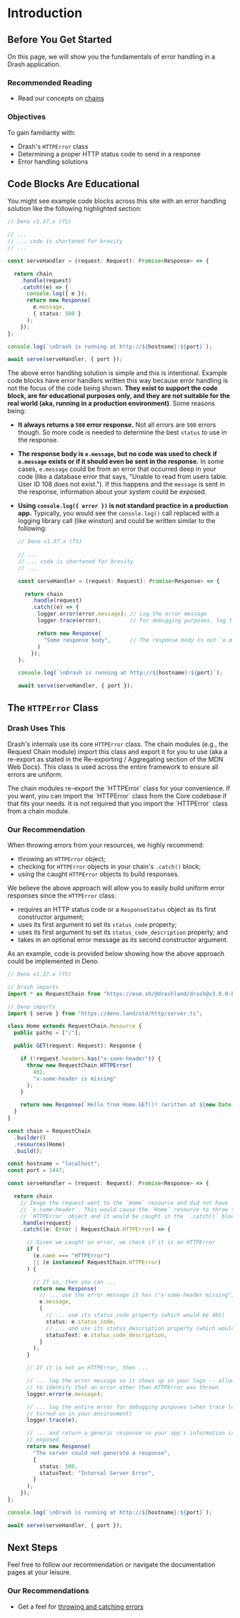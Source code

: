 
# Introduction

## Before You Get Started

On this page, we will show you the fundamentals of error handling in a Drash application.

### Recommended Reading

- Read our concepts on [chains](/drash-v3.x/concepts/chains)

### Objectives

To gain familiarity with:

- Drash's `HTTPError` class
- Determining a proper HTTP status code to send in a response
- Error handling solutions

## Code Blocks Are Educational

You might see example code blocks across this site with an error handling solution like the following highlighted section:

```typescript showLineNumbers {11-17}
// Deno v1.37.x (TS)

// ...
// ... code is shortened for brevity
// ...

const serveHandler = (request: Request): Promise<Response> => {

  return chain
    .handle(request)
    .catch((e) => {
      console.log({ e });
      return new Response(
        e.message,
        { status: 500 }
      );
    });
};

console.log(`\nDrash is running at http://${hostname}:${port}`);

await serve(serveHandler, { port });
```

The above error handling solution is simple and this is intentional. Example code blocks have error handlers written this way because error handling is not the focus of the code being shown. __They exist to support the code block, are for educational purposes only, and they are not suitable for the real world (aka, running in a production environment)__. Some reasons being:

- __It always returns a `500` error response.__ Not all errors are `500` errors though. So more code is needed to determine the best `status` to use in the response.
- __The response body is `e.message`, but no code was used to check if `e.message` exists or if it should even be sent in the response.__ In some cases, `e.message` could be from an error that occurred deep in your code (like a database error that says, "Unable to read from users table. User ID 108 does not exist."). If this happens and the `message` is sent in the response, information about your system could be exposed.
- __Using `console.log({ error })` is not standard practice in a production app.__ Typically, you would see the `console.log()` call replaced with a logging library call (like winston) and could be written similar to the following:

  ```typescript showLineNumbers {11-18}
  // Deno v1.37.x (TS)
 
  // ...
  // ... code is shortened for brevity
  // ...
  
  const serveHandler = (request: Request): Promise<Response> => {
  
    return chain
      .handle(request)
      .catch((e) => {
        logger.error(error.message); // Log the error message
        logger.trace(error);         // For debugging purposes, log the error object

        return new Response(
          "Some response body",      // The response body is not `e.message`
        )
      });
  };
  
  console.log(`\nDrash is running at http://${hostname}:${port}`);
  
  await serve(serveHandler, { port });
  ```

## The `HTTPError` Class

### Drash Uses This

Drash's internals use its core `HTTPError` class. The chain modules (e.g., the Request Chain module) import this class and export it for you to use (aka a re-export as stated in the <LinkExternal href="https://developer.mozilla.org/en-US/docs/web/javascript/reference/statements/export#re-exporting_aggregating">Re-exporting / Aggregating section of the MDN Web Docs</LinkExternal>). This class is used across the entire framework to ensure all errors are uniform.

<Callout type="info" emoji={null}>
The chain modules re-export the `HTTPError` class for your convenience. If you want, you can import the `HTTPError` class from the Core codebase if that fits your needs. It is not required that you import the `HTTPError` class from a chain module.
</Callout>

### Our Recommendation

When throwing errors from your resources, we highly recommend:

- throwing an `HTTPError` object;
- checking for `HTTPError` objects in your chain's `.catch()` block;
- using the caught `HTTPError` objects to build responses.

We believe the above approach will allow you to easily build uniform error responses since the `HTTPError` class:

- requires an HTTP status code or a `ResponseStatus` object as its first constructor argument;
- uses its first argument to set its `status_code` property;
- uses its first argument to set its `status_code_description` property; and
- takes in an optional error message as its second constructor argument.

As an example, code is provided below showing how the above approach could be implemented in Deno.

```typescript showLineNumbers
// Deno v1.37.x (TS)

// Drash imports
import * as RequestChain from "https://esm.sh/@drashland/drash@v3.0.0-beta.01/esm/modules/RequestChain/native.ts";

// Deno imports
import { serve } from "https://deno.land/std/http/server.ts";

class Home extends RequestChain.Resource {
  public paths = ["/"];

  public GET(request: Request): Response {

    if (!request.headers.has("x-some-header")) {
      throw new RequestChain.HTTPError(
        401,
        "x-some-header is missing"
      );
    }

    return new Response(`Hello from Home.GET()! (written at ${new Date()})`);
  }
}

const chain = RequestChain
  .builder()
  .resources(Home)
  .build();

const hostname = "localhost";
const port = 1447;

const serveHandler = (request: Request): Promise<Response> => {

  return chain
    // Image the request went to the `Home` resource and did not have
    // `x-some-header`. This would cause the `Home` resource to throw the
    // `HTTPError` object and it would be caught in the `.catch()` block below.
    .handle(request)
    .catch((e: Error | RequestChain.HTTPError) => {

      // Given we caught an error, we check if it is an HTTPError
      if (
        (e.name === "HTTPError")
        || (e instanceof RequestChain.HTTPError)
      ) {

        // If so, then you can ...
        return new Response(
          // ... use the error message it has ("x-some-header missing")
          e.message,
          {
            // ... use its status_code property (which would be 401)
            status: e.status_code,
            // ... and use its status_description property (which would be "Unauthorized")
            statusText: e.status_code_description,
          }
        );
      }

      // If it is not an HTTPError, then ...

      // ... log the error message so it shows up in your logs -- allowing you
      // to identify that an error other than HTTPError was thrown
      logger.error(e.message);

      // ... log the entire error for debugging purposes (when trace logging is
      // turned on in your environment)
      logger.trace(e);

      // ... and return a generic response so your app's information is not
      // exposed
      return new Response(
        "The server could not generate a response",
        {
          status: 500,
          statusText: "Internal Server Error",
        }
      );
    });
};

console.log(`\nDrash is running at http://${hostname}:${port}`);

await serve(serveHandler, { port });
```

## Next Steps

Feel free to follow our recommendation or navigate the documentation pages at your leisure.

### Our Recommendations

- Get a feel for [throwing and catching errors](/drash-v3.x/modules/chains/request-chain/error-handling/handle-errors)
